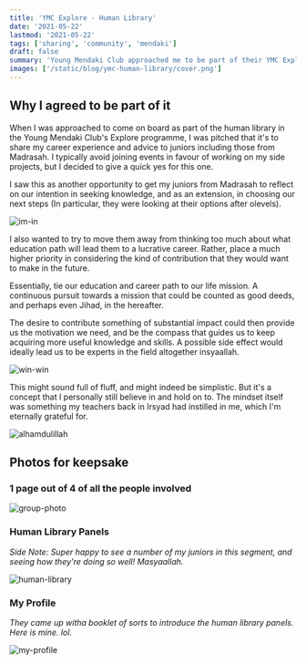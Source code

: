 ```yaml
---
title: 'YMC Explore - Human Library'
date: '2021-05-22'
lastmod: '2021-05-22'
tags: ['sharing', 'community', 'mendaki']
draft: false
summary: 'Young Mendaki Club approached me to be part of their YMC Explore programme as part of their Human Library. This was why I agreed right away.'
images: ['/static/blog/ymc-human-library/cover.png']
---
```


## Why I agreed to be part of it

When I was approached to come on board as part of the human library in the Young Mendaki Club's Explore programme, I was pitched that it's to share my career experience and advice to juniors including those from Madrasah. I typically avoid joining events in favour of working on my side projects, but I decided to give a quick yes for this one.

I saw this as another opportunity to get my juniors from Madrasah to reflect on our intention in seeking knowledge, and as an extension, in choosing our next steps (In particular, they were looking at their options after olevels).

![im-in](https://media.giphy.com/media/mGDvFv4tWxzZcw4Bn6/giphy.gif)

I also wanted to try to move them away from thinking too much about what education path will lead them to a lucrative career. Rather, place a much higher priority in considering the kind of contribution that they would want to make in the future.

Essentially, tie our education and career path to our life mission. A continuous pursuit towards a mission that could be counted as good deeds, and perhaps even Jihad, in the hereafter.

The desire to contribute something of substantial impact could then provide us the motivation we need, and be the compass that guides us to keep acquiring more useful knowledge and skills. A possible side effect would ideally lead us to be experts in the field altogether insyaallah.

![win-win](https://media.giphy.com/media/mPBjye7w4SBlHjR6ZF/giphy.gif)

This might sound full of fluff, and might indeed be simplistic. But it's a concept that I personally still believe in and hold on to. The mindset itself was something my teachers back in Irsyad had instilled in me, which I'm eternally grateful for.

![alhamdulillah](https://media.giphy.com/media/Lo0nPdfDZHiZiQZFJu/giphy.gif)

## Photos for keepsake

### 1 page out of 4 of all the people involved

![group-photo](/static/blog/ymc-human-library/group-photo.jpg)

### Human Library Panels

_Side Note: Super happy to see a number of my juniors in this segment, and seeing how they're doing so well! Masyaallah._

![human-library](/static/blog/ymc-human-library/human-library-panels.jpg)

### My Profile
_They came up witha booklet of sorts to introduce the human library panels. Here is mine. lol._

![my-profile](/static/blog/ymc-human-library/my-profile.png)
